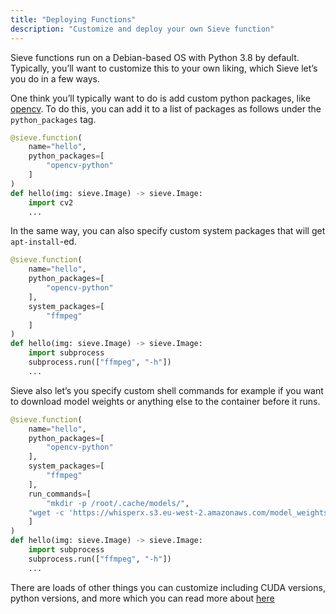 ```yaml
---
title: "Deploying Functions"
description: "Customize and deploy your own Sieve function"
---
```


Sieve functions run on a Debian-based OS with Python 3.8 by default. Typically, you’ll want to customize this to your own liking, which Sieve let’s you do in a few ways.

One think you’ll typically want to do is add custom python packages, like [opencv](https://pypi.org/project/opencv-python/). To do this, you can add it to a list of packages as follows under the `python_packages` tag.

```python
@sieve.function(
	name="hello",
	python_packages=[
		"opencv-python"
	]
)
def hello(img: sieve.Image) -> sieve.Image:
	import cv2
	...
```

In the same way, you can also specify custom system packages that will get `apt-install`-ed.

```python
@sieve.function(
	name="hello",
	python_packages=[
		"opencv-python"
	],
	system_packages=[
		"ffmpeg"
	]
)
def hello(img: sieve.Image) -> sieve.Image:
	import subprocess
	subprocess.run(["ffmpeg", "-h"])
	...
```

Sieve also let’s you specify custom shell commands for example if you want to download model weights or anything else to the container before it runs.

```python
@sieve.function(
	name="hello",
	python_packages=[
		"opencv-python"
	],
	system_packages=[
		"ffmpeg"
	],
	run_commands=[
		"mkdir -p /root/.cache/models/",
    "wget -c 'https://whisperx.s3.eu-west-2.amazonaws.com/model_weights/segmentation/0b5b3216d60a2d32fc086b47ea8c67589aaeb26b7e07fcbe620d6d0b83e209ea/pytorch_model.bin' -P /root/.cache/models/"
	]
)
def hello(img: sieve.Image) -> sieve.Image:
	import subprocess
	subprocess.run(["ffmpeg", "-h"])
	...
```

There are loads of other things you can customize including CUDA versions, python versions, and more which you can read more about [here](/reference-v2/sdk/function)

